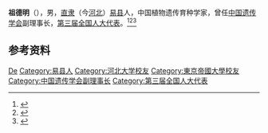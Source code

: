 '''祖德明'''（{{bd|1905年||1984年|}}），男，[[直隶|直隶]]（今[[河北|河北]]）[[易县|易县]]人，中国植物遗传育种学家，曾任[[中国遗传学会|中国遗传学会]]副理事长，[[第三届全国人大代表|第三届全国人大代表]]。<ref>{{Cite book|title=中华人民共和国职官志|author=何虎生, 李耀东, 向常福主编|publisher=中国社会出版社|year=2003|isbn=9787800883934|location=北京|pages=}}</ref><ref>{{Cite book|title=中华当代文化名人大辞典|author=张品兴, 殷登祥, 陈有进等主编|publisher=中国广播电视出版社|year=1992|isbn=9787504315137|location=北京|pages=}}</ref><ref>{{Cite book|title=民国人物大辞典|author=徐友春主编; 蔡鸿源, 周兴培副主编|publisher=河北人民出版社|year=1991|isbn=|location=石家庄|pages=}}</ref>

== 参考资料 ==
{{reflist}}

{{中国人物小作品}}
{{Navboxes
| title  = 祖德明在[[中国遗传学会|中国遗传学会]]的职务
| list1  =
{{中国遗传学会第一届理事会}}
}}

{{Authority control}}
{{DEFAULTSORT:Zu祖}}
[[Category:祖姓|De]]
[[Category:易县人|Category:易县人]]
[[Category:河北大学校友|Category:河北大学校友]]
[[Category:東京帝國大學校友|Category:東京帝國大學校友]]
[[Category:中国遗传学会副理事长|Category:中国遗传学会副理事长]]
[[Category:第三届全国人大代表|Category:第三届全国人大代表]]